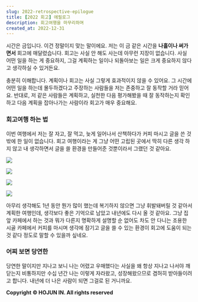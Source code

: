 ```yaml
---
slug: 2022-retrospective-epilogue
title: [2022 회고] 에필로그
description: 회고여행을 마무리하며
created_at: 2022-12-31
---
```


시간은 금입니다. 이건 정말이지 맞는 말이에요. 저는 이 금 같은 시간을 **나흘이나 써가면서** 회고에 매달렸습니다. 회고는 사실 안 해도
사는데 아무런 지장이 없습니다. 사실 어떤 일을 하는 게 중요하지, 그걸 계획하는 일이나 되돌아보는 일은 크게 중요하지 않다고 생각하실 수
있거든요.

충분히 이해합니다. 계획이나 회고는 사실 그렇게 효과적이지 않을 수 있어요. 그 시간에 어떤 일을 하는데 몰두하겠다고 주장하는 사람들을 저는
존중하고 잘 동작할 거라 믿어요. 반대로, 저 같은 사람들은 계획하고, 실천한 다음 평가해봤을 때 잘 동작하는지 확인하고 다음 계획을
잡아나가는 사람이라 회고가 매우 중요해요.

### 회고여행 하는 법

이번 여행에서 저는 잘 자고, 잘 먹고, 늦게 일어나서 산책하다가 커피 마시고 글을 쓴 것 밖에 한 일이 없습니다. 회고 여행이라는 게 그냥
어떤 고립된 곳에서 딱히 다른 생각 하지 않고 내 생각하면서 글을 쓸 환경을 만들어준 것뿐이라서 그랬던 것 같아요.

![](http://t1.daumcdn.net/brunch/service/user/aVyy/image/VkPvrbi7Ux8fwEtHMnmfxo-BMrw.HEIC)

![](http://t1.daumcdn.net/brunch/service/user/aVyy/image/XVVJI-AM-InIdRlGCt8mtY9jlMs.HEIC)

![](http://t1.daumcdn.net/brunch/service/user/aVyy/image/0v2KVk_F1KTMJOLiJLDzN0jYpu4.HEIC)

![](http://t1.daumcdn.net/brunch/service/user/aVyy/image/z70im38KVrMCecQihUjzxsqjjAo.HEIC)

아무리 생각해도 1년 동안 뭔가 많이 했는데 복기하지 않으면 그냥 휘발돼버릴 것 같아서 계획한 여행인데, 생각보다 좋은 기억으로 남았고
내년에도 다시 올 것 같아요. 그냥 집 앞 카페에서 하는 것과 뭐가 다른지 명확하게 설명할 순 없어도 차도 안 다니는 조용한 시골 카페에서
커피를 마시며 생각에 잠기고 글을 쓸 수 있는 환경이 회고에 도움이 되는 것 같다 정도로 말할 수 있을까 싶네요.

### 어찌 보면 당연한

당연한 말이지만 지나고 보니 나는 어렸고 우매했다는 사실을 왜 항상 지나고 나서야 깨닫는지 비통하지만 수십 년간 나는 이렇게 자라왔고,
성장해왔으므로 겸허히 받아들이려고 합니다. 내년에 더 나은 사람이 되면 그걸로 된 거니까요.


**Copyright © HOJUN IN. All rights reserved**
